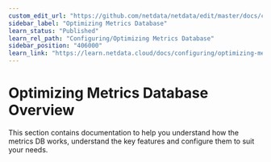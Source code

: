 ```yaml
---
custom_edit_url: "https://github.com/netdata/netdata/edit/master/docs/category-overview-pages/optimizing-metrics-database.md"
sidebar_label: "Optimizing Metrics Database"
learn_status: "Published"
learn_rel_path: "Configuring/Optimizing Metrics Database"
sidebar_position: "406000"
learn_link: "https://learn.netdata.cloud/docs/configuring/optimizing-metrics-database/optimizing-metrics-database"
---
```

# Optimizing Metrics Database Overview

This section contains documentation to help you understand how the metrics DB works, understand the key features and configure them to suit your needs.
